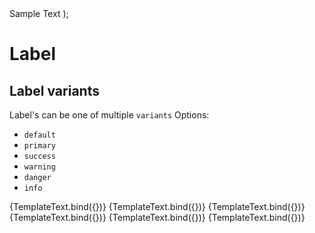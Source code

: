 

<Meta title="Components/Label/Variants" component={Label} />

  <Text>
    Sample Text <Label {...args} />
  </Text>
);

# Label

## Label variants

Label's can be one of multiple `variants`
Options:

- `default`
- `primary`
- `success`
- `warning`
- `danger`
- `info`

<Canvas>
  <Story name="Default" args={{ children: 'default label' }}>
    {TemplateText.bind({})}
  </Story>
  <Story
    name="Primary"
    args={{ variant: `primary`, children: 'primary label' }}
  >
    {TemplateText.bind({})}
  </Story>
  <Story
    name="Success"
    args={{ variant: `success`, children: 'success label' }}
  >
    {TemplateText.bind({})}
  </Story>
  <Story
    name="Warning"
    args={{ variant: `warning`, children: 'warning label' }}
  >
    {TemplateText.bind({})}
  </Story>
  <Story name="Danger" args={{ variant: `danger`, children: 'danger label' }}>
    {TemplateText.bind({})}
  </Story>
  <Story name="Info" args={{ variant: `info`, children: 'info label' }}>
    {TemplateText.bind({})}
  </Story>
</Canvas>
